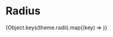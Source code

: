 
<Meta title="Design Tokens/Radius" />

# Radius

<Section title="Radius Tokens" desc="Tokens for controlling roundness of an element.">
	 {Object.keys(theme.radii).map((key) => <RadiusToken token={key} value={theme.radii[key].value} />)}
</Section>
